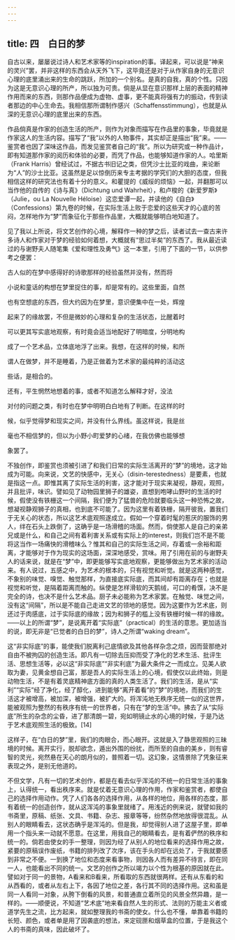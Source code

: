 ```yaml
---
---
---
```

title: 四　白日的梦
---



自古以来，屡屡说过诗人和艺术家等的inspiration的事。译起来，可以说是“神来的灵兴”罢，并非这样的东西会从天外飞下，这毕竟还是对于从作家自身的无意识心理的底里涌出来的生命的跳跃，所加的一个别名。是真的自我，真的个性。只因为这是无意识心理的所产，所以独为可贵。倘是从显在意识那样上层的表面的精神作用而来的东西，则那作品便成为虚物、虚事，更不能真将强有力的振动，传到读者那边的中心生命去。我相信那所谓制作感兴（Schaffensstimmung），也就是从深的无意识心理的底里出来的东西。

作品倘真是作家的创造生活的所产，则作为对象而描写在作品里的事象，毕竟就是作家这人的生活内容。描写了“我”以外的人物事件，其实却正是描出“我”来。——鉴赏者也因了深味这作品，而发见鉴赏者自己的“我”。所以为研究或一种作品计，即有知道那作家的阅历和体验的必要，而凭了作品，也能够知道作家的人。哈里斯（Frank Harris）曾经试过，不据古书旧记之类，但凭沙士比亚的戏曲，来论断为“人”的沙士比亚。这虽然是足以惊倒历来专主考据的学究们的大胆的态度，但我相信这样的研究法也有着十分的意义。和瞿提的《威绥的烦恼》一起，并翻那可以当作他的自传的《诗与真》（Dichtung und Wahrheit），和卢梭的《新爱罗斯》（Julie，ou La Nouvelle Héloise）这恋爱谭一起，并读他的《自白》（Confessions）第九卷的时候，在实际生活上败于恋爱的这些天才的心底的苦闷，怎样地作为“梦”而象征化于那些作品里，大概就能够明白地知道了。

见了我以上所说，将文艺创作的心境，解释作一种的梦之后，读者试去一查古来许多诗人和作家对于梦的经验如何着想，大概就有“思过半矣”的东西了。我从最近读过的与谢野夫人随笔集《爱和理性及勇气》这一本里，引用了下面的一节，以供参考之便罢：

古人似的在梦中感得好的诗歌那样的经验虽然并没有，然而将

小说和童话的构想在梦里捉住的事，却是常有的。这些里面，自然

也有空想底的东西，但大约因为在梦里，意识便集中在一处，辉煌

起来了的缘故罢，不但是微妙的心理和复杂的生活状态，比醒着时

可以更其写实底地观察，有时竟会适当地配好了明暗度，分明地构

成了一个艺术品，立体底地浮了出来。我想，在这样的时候，和所

谓人在做梦，并不是睡着，乃是正做着为艺术家的最纯粹的活动这

些话，是相合的。

还有，平生惘然地想着的事，或者不知道怎么解释才好，没法

对付的问题之类，有时也在梦中明明白白地有了判断。在这样的时

候，似乎觉得梦和现实之间，并没有什么界线。虽这样说，我是丝

毫也不相信梦的，但以为小野小町爱梦的心绪，在我仿佛也能够想

象罢了。

不独创作，即鉴赏也须被引进了和我们日常的实际生活离开的“梦”的境地，这才始成为可能。向来说，文艺的快感中，无关心（disin-terestedness）是要素，也就是指这一点。即惟其离了实际生活的利害，这才能对于现实来凝视，静观，观照，并且批评，味识。譬如见了动物园里狮子的雄姿，直想到咆哮山野时的生活的时候，假使没有铁栅这一个间隔，我们便为了猛兽的危险就要临头这一种恐怖之故，想凝视静观狮子的真相，也到底不可能了。因为这里有着铁栅，隔开彼我，置我们于无关心的状态，所以这艺术底观照遂成立。假如一个穿着时髦的惹厌的服饰的男人，绊在石头上跌倒了，这确乎是一场滑稽的场面。然而，倘使那人是自己的亲弟兄或是什么，和自己之间有着利害关系或有实际上的interest，则我们岂不是不能将这当作一场痛快的滑稽味么？惟其和自己的实际生活之间，存着或一余裕和距离，才能够对于作为现实的这场面，深深地感受，赏味。用了引用在前的与谢野夫人的话来说，就是在“梦”中，即更能够写实底地观察，更能够做出为艺术家的活动来。有人说过，五感之中，为艺术的根本的，只有视觉和听觉。就是这两种感觉，不象别的味觉、嗅觉、触觉那样，为直接底实际底，而其间却有距离存在；也就是视觉和听觉，是隔着距离而触的。纵使是怎样滑软的天鹅绒，可口的肴馔，决不是完全的诗，也决不是什么艺术品。厨子未必能称为艺术家罢。在触觉、味觉之间，没有这“间隔”，所以是不能自己走进文艺的领地的感觉。因为这要作为艺术底，则还过于肉感底，过于实际底的缘故；因为和狮子的槛上没有铁栅时候一样的缘故。——以上的所谓“梦”，是说离开着“实际底”（practical）的生活的意思。更加适当的说，即无非是“已觉者的白日的梦”，诗人之所谓“waking dream”。

这“非实际底”的事，能使我们脱离利己底情欲及其他各样杂念之烦，因而营那绝对自由不被拘囚的创造生活。即凡有一切除去压抑而受了净化的艺术生活、批评生活、思想生活等，必以这“非实际底”“非实利底”为最大条件之一而成立。见美人欲取为妻，见黄金想自己富，那是吾人的实际生活上的心境，假使仅以此终始，则是动物生活，不是有着灵底精神底方面的真的人类生活了。我们的生活，是从“实利”“实际”经了净化，经了醇化，进到能够“离开着看”的“梦”的境地，而我们的生活这才被增高，被加深，被增强，被扩大的。将浑沌地无秩序无统一似的这世界，能被观照为整然的有秩序有统一的世界者，只有在“梦的生活”中。拂去了从“实际底”所生的杂念的尘昏，进了那清朗一碧，宛如明镜止水的心境的时候，于是乃达于艺术底观照生活的极致。[14]

这样子，在“白日的梦”里，我们的肉眼合，而心眼开。这就是入了静思观照的三昧境的时候。离开实行，脱却欲念，遁出外围的纷扰，而所至的自由的美乡，则有睿智的灵光，宛然悬在天心的朗月似的，普照着一切。这幻象，这情景除了凭象征来表现之外，是别无他道的。

不但文学，凡有一切的艺术创作，都是在看去似乎浑沌的不统一的日常生活的事象上，认得统一，看出秩序来。就是仗着无意识心理的作用，作家和鉴赏者，都使自己的选择作用动作。凭了人们各各的选择作用，从各样的地位，用各样的态度，那有着统一的创造创作，就从这浑沌的事象里就绪了。用浅近的例来说，就譬如我的书斋里，原稿、纸张、文具、书籍、杂志、报章等等，纷然杂然地放得很混乱。从别人的眼睛看去，这状态确乎是浑沌的。但是我，却觉得别人进了这屋子里，即单用一个指头来一动就不愿意。在这里，用我自己的眼睛看去，是有着俨然的秩序和统一的。倘若由使女的手一整理，则因为经了从别人的地位看来的选择作用之故，紧要的原稿误作废纸，书籍的排列改了次序，该在手头的却在远处了，于我就要感到非常之不便。一到换了地位和态度来看事物，则因各人而有差异不待言，即在同一人，也能看出不同的统一。文艺的创作之所以竭力以个性为根基的原因就在此。譬如对于同一的景物，A看来和B看来，所看取的东西就很两样。还有从东看的和从西看的，或者从左右上下，各因了地位之差，各行其不同的选择作用。这和虽是同一人看同一对象，从胯下倒看的风景，和普通直立着所见的风景全然异趣，是一样的。——顺便说，不知道“艺术底”地来看自然人生的形式、法则的万能主义者或道学先生之流，比方起来，就如整理我的书斋的使女。什么也不懂，单靠着书籍的长短、颜色，或者单是用了因袭底的想法，来定砚匣和烟草盒的位置，于是我这个人的书斋的真味，因此破坏了。